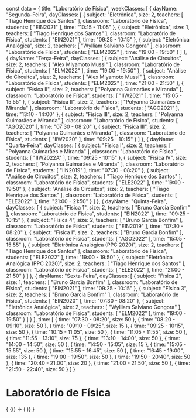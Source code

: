 const data = {
  title: "Laboratório de Física",
  weekClasses: [
    {
      dayName: "Segunda-Feira",
      dayClasses: [
        {
          subject: "Eletrônica",
          size: 2,
          teachers: [
            "Tiago Henrique dos Santos"
          ],
          classroom: "Laboratório de Física",
          students: [
            "EIN2021"
          ],
          time: "10:15 - 11:05"
        },
        {
          subject: "Eletrônica",
          size: 1,
          teachers: [
            "Tiago Henrique dos Santos"
          ],
          classroom: "Laboratório de Física",
          students: [
            "EIN2021"
          ],
          time: "09:25 - 10:15"
        },
        {
          subject: "Eletrônica Analógica",
          size: 2,
          teachers: [
            "Wylliam Salviano Gongora"
          ],
          classroom: "Laboratório de Física",
          students: [
            "ELM2022"
          ],
          time: "19:00 - 19:50"
        }
      ]
    },
    {
      dayName: "Terça-Feira",
      dayClasses: [
        {
          subject: "Análise de Circuitos",
          size: 2,
          teachers: [
            "Alex Miyamoto Mussi"
          ],
          classroom: "Laboratório de Física",
          students: [
            "ELM2022"
          ],
          time: "19:00 - 19:50"
        },
        {
          subject: "Análise de Circuitos",
          size: 2,
          teachers: [
            "Alex Miyamoto Mussi"
          ],
          classroom: "Laboratório de Física",
          students: [
            "ELM2022"
          ],
          time: "21:00 - 21:50"
        },
        {
          subject: "Física II",
          size: 2,
          teachers: [
            "Polyanna Guimarães e Miranda"
          ],
          classroom: "Laboratório de Física",
          students: [
            "IIW2021"
          ],
          time: "15:05 - 15:55"
        },
        {
          subject: "Física II",
          size: 2,
          teachers: [
            "Polyanna Guimarães e Miranda"
          ],
          classroom: "Laboratório de Física",
          students: [
            "AGO2021"
          ],
          time: "13:10 - 14:00"
        },
        {
          subject: "Física III",
          size: 2,
          teachers: [
            "Polyanna Guimarães e Miranda"
          ],
          classroom: "Laboratório de Física",
          students: [
            "AGO2020"
          ],
          time: "07:30 - 08:20"
        },
        {
          subject: "Física III",
          size: 2,
          teachers: [
            "Polyanna Guimarães e Miranda"
          ],
          classroom: "Laboratório de Física",
          students: [
            "IIW2020"
          ],
          time: "09:25 - 10:15"
        }
      ]
    },
    {
      dayName: "Quarta-Feira",
      dayClasses: [
        {
          subject: "Física I",
          size: 2,
          teachers: [
            "Polyanna Guimarães e Miranda"
          ],
          classroom: "Laboratório de Física",
          students: [
            "IIW2022A"
          ],
          time: "09:25 - 10:15"
        },
        {
          subject: "Física IV",
          size: 2,
          teachers: [
            "Polyanna Guimarães e Miranda"
          ],
          classroom: "Laboratório de Física",
          students: [
            "IIN2019"
          ],
          time: "07:30 - 08:20"
        },
        {
          subject: "Análise de Circuitos",
          size: 2,
          teachers: [
            "Tiago Henrique dos Santos"
          ],
          classroom: "Laboratório de Física",
          students: [
            "ELE2022"
          ],
          time: "19:00 - 19:50"
        },
        {
          subject: "Análise de Circuitos",
          size: 2,
          teachers: [
            "Tiago Henrique dos Santos"
          ],
          classroom: "Laboratório de Física",
          students: [
            "ELE2022"
          ],
          time: "21:00 - 21:50"
        }
      ]
    },
    {
      dayName: "Quinta-Feira",
      dayClasses: [
        {
          subject: "Física 1",
          size: 2,
          teachers: [
            "Bruno Garcia Bonfim"
          ],
          classroom: "Laboratório de Física",
          students: [
            "EIN2022"
          ],
          time: "09:25 - 10:15"
        },
        {
          subject: "Física 4",
          size: 2,
          teachers: [
            "Bruno Garcia Bonfim"
          ],
          classroom: "Laboratório de Física",
          students: [
            "EIN2019"
          ],
          time: "07:30 - 08:20"
        },
        {
          subject: "Física I",
          size: 2,
          teachers: [
            "Bruno Garcia Bonfim"
          ],
          classroom: "Laboratório de Física",
          students: [
            "AGO2022"
          ],
          time: "15:05 - 15:55"
        },
        {
          subject: "Eletrônica Analógica (PPC 2020)",
          size: 2,
          teachers: [
            "Tiago Henrique dos Santos"
          ],
          classroom: "Laboratório de Física",
          students: [
            "ELE2022"
          ],
          time: "19:00 - 19:50"
        },
        {
          subject: "Eletrônica Analógica (PPC 2020)",
          size: 2,
          teachers: [
            "Tiago Henrique dos Santos"
          ],
          classroom: "Laboratório de Física",
          students: [
            "ELE2022"
          ],
          time: "21:00 - 21:50"
        }
      ]
    },
    {
      dayName: "Sexta-Feira",
      dayClasses: [
        {
          subject: "Física 2",
          size: 1,
          teachers: [
            "Bruno Garcia Bonfim"
          ],
          classroom: "Laboratório de Física",
          students: [
            "EIN2021"
          ],
          time: "09:25 - 10:15"
        },
        {
          subject: "Física 3",
          size: 2,
          teachers: [
            "Bruno Garcia Bonfim"
          ],
          classroom: "Laboratório de Física",
          students: [
            "EIN2020"
          ],
          time: "07:30 - 08:20"
        },
        {
          subject: "Eletrônica Analógica",
          size: 2,
          teachers: [
            "Wylliam Salviano Gongora"
          ],
          classroom: "Laboratório de Física",
          students: [
            "ELM2022"
          ],
          time: "19:00 - 19:50"
        }
      ]
    }
  ],
  time: [
    {
      time: "07:30 - 08:20",
      size: 50
    },
    {
      time: "08:20 - 09:10",
      size: 50
    },
    {
      time: "09:10 - 09:25",
      size: 15
    },
    {
      time: "09:25 - 10:15",
      size: 50
    },
    {
      time: "10:15 - 11:05",
      size: 50
    },
    {
      time: "11:05 - 11:55",
      size: 50
    },
    {
      time: "11:55 - 13:10",
      size: 75
    },
    {
      time: "13:10 - 14:00",
      size: 50
    },
    {
      time: "14:00 - 14:50",
      size: 50
    },
    {
      time: "14:50 - 15:05",
      size: 15
    },
    {
      time: "15:05 - 15:55",
      size: 50
    },
    {
      time: "15:55 - 16:45",
      size: 50
    },
    {
      time: "16:45 - 19:00",
      size: 135
    },
    {
      time: "19:00 - 19:50",
      size: 50
    },
    {
      time: "19:50 - 20:40",
      size: 50
    },
    {
      time: "20:40 - 21:00",
      size: 20
    },
    {
      time: "21:00 - 21:50",
      size: 50
    },
    {
      time: "21:50 - 22:40",
      size: 50
    }
  ]
}

# Laboratório de Física

<div>
  {
    <BrowserOnly>
      {() => (
        <Grid
          title={data.title}
          weekClasses={data.weekClasses}
          time={data.time}
        />
      )}
    </BrowserOnly>
  }
</div>
